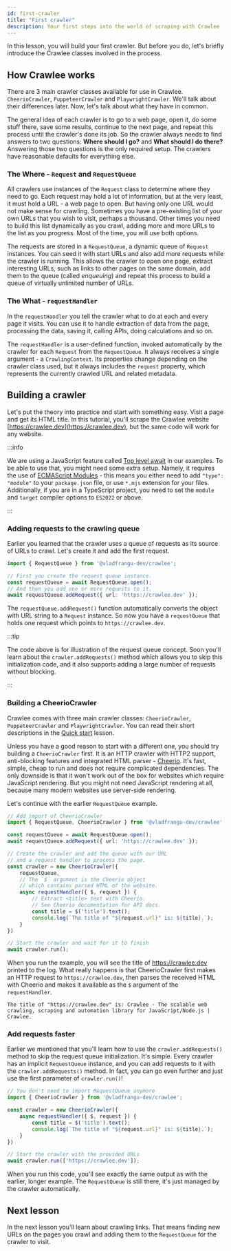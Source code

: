 ```yaml
---
id: first-crawler
title: "First crawler"
description: Your first steps into the world of scraping with Crawlee
---
```



In this lesson, you will build your first crawler. But before you do, let's briefly introduce the Crawlee classes involved in the process.

## How Crawlee works

There are 3 main crawler classes available for use in Crawlee. <ApiLink to="cheerio-crawler/class/CheerioCrawler">`CheerioCrawler`</ApiLink>, <ApiLink to="puppeteer-crawler/class/PuppeteerCrawler">`PuppeteerCrawler`</ApiLink> and <ApiLink to="playwright-crawler/class/PlaywrightCrawler">`PlaywrightCrawler`</ApiLink>. We'll talk about their differences later. Now, let's talk about what they have in common.

The general idea of each crawler is to go to a web page, open it, do some stuff there, save some results, continue to the next page, and repeat this process until the crawler's done its job. So the crawler always needs to find answers to two questions: **Where should I go?** and **What should I do there?** Answering those two questions is the only required setup. The crawlers have reasonable defaults for everything else.

### The Where - `Request` and `RequestQueue`

All crawlers use instances of the <ApiLink to="core/class/Request">`Request`</ApiLink> class to determine where they need to go. Each request may hold a lot of information, but at the very least, it must hold a URL - a web page to open. But having only one URL would not make sense for crawling. Sometimes you have a pre-existing list of your own URLs that you wish to visit, perhaps a thousand. Other times you need to build this list dynamically as you crawl, adding more and more URLs to the list as you progress. Most of the time, you will use both options.

The requests are stored in a <ApiLink to="core/class/RequestQueue">`RequestQueue`</ApiLink>, a dynamic queue of `Request` instances. You can seed it with start URLs and also add more requests while the crawler is running. This allows the crawler to open one page, extract interesting URLs, such as links to other pages on the same domain, add them to the queue (called _enqueuing_) and repeat this process to build a queue of virtually unlimited number of URLs.

### The What - `requestHandler`

In the `requestHandler` you tell the crawler what to do at each and every page it visits. You can use it to handle extraction of data from the page, processing the data, saving it, calling APIs, doing calculations and so on.

The `requestHandler` is a user-defined function, invoked automatically by the crawler for each `Request` from the `RequestQueue`. It always receives a single argument - a <ApiLink to="core/interface/CrawlingContext">`CrawlingContext`</ApiLink>. Its properties change depending on the crawler class used, but it always includes the `request` property, which represents the currently crawled URL and related metadata.

## Building a crawler

Let's put the theory into practice and start with something easy. Visit a page and get its HTML title. In this tutorial, you'll scrape the Crawlee website [https://crawlee.dev](https://crawlee.dev), but the same code will work for any website.

:::info

We are using a JavaScript feature called [Top level await](https://blog.saeloun.com/2021/11/25/ecmascript-top-level-await.html) in our examples. To be able to use that, you might need some extra setup. Namely, it requires the use of [ECMAScript Modules](https://nodejs.org/api/esm.html) - this means you either need to add `"type": "module"` to your `package.json` file, or use `*.mjs` extension for your files. Additionally, if you are in a TypeScript project, you need to set the `module` and `target` compiler options to `ES2022` or above.

:::

### Adding requests to the crawling queue

Earlier you learned that the crawler uses a queue of requests as its source of URLs to crawl. Let's create it and add the first request.

```ts title="src/main.mjs"
import { RequestQueue } from '@vladfrangu-dev/crawlee';

// First you create the request queue instance.
const requestQueue = await RequestQueue.open();
// And then you add one or more requests to it.
await requestQueue.addRequest({ url: 'https://crawlee.dev' });
```

The <ApiLink to="core/class/RequestQueue#addRequest">`requestQueue.addRequest()`</ApiLink> function automatically converts the object with URL string to a <ApiLink to="core/class/Request">`Request`</ApiLink> instance. So now you have a `requestQueue` that holds one request which points to `https://crawlee.dev`.

:::tip

The code above is for illustration of the request queue concept. Soon you'll learn about the `crawler.addRequests()` method which allows you to skip this initialization code, and it also supports adding a large number of requests without blocking.

:::

### Building a CheerioCrawler

Crawlee comes with three main crawler classes: <ApiLink to="cheerio-crawler/class/CheerioCrawler">`CheerioCrawler`</ApiLink>, <ApiLink to="puppeteer-crawler/class/PuppeteerCrawler">`PuppeteerCrawler`</ApiLink> and <ApiLink to="playwright-crawler/class/PlaywrightCrawler">`PlaywrightCrawler`</ApiLink>. You can read their short descriptions in the [Quick start](../quick-start) lesson.

Unless you have a good reason to start with a different one, you should try building a `CheerioCrawler` first. It is an HTTP crawler with HTTP2 support, anti-blocking features and integrated HTML parser - [Cheerio](https://www.npmjs.com/package/cheerio). It's fast, simple, cheap to run and does not require complicated dependencies. The only downside is that it won't work out of the box for websites which require JavaScript rendering. But you might not need JavaScript rendering at all, because many modern websites use server-side rendering.

Let's continue with the earlier `RequestQueue` example.

```ts title="src/main.mjs"
// Add import of CheerioCrawler
import { RequestQueue, CheerioCrawler } from '@vladfrangu-dev/crawlee';

const requestQueue = await RequestQueue.open();
await requestQueue.addRequest({ url: 'https://crawlee.dev' });

// Create the crawler and add the queue with our URL
// and a request handler to process the page.
const crawler = new CheerioCrawler({
    requestQueue,
    // The `$` argument is the Cheerio object
    // which contains parsed HTML of the website.
    async requestHandler({ $, request }) {
        // Extract <title> text with Cheerio.
        // See Cheerio documentation for API docs.
        const title = $('title').text();
        console.log(`The title of "${request.url}" is: ${title}.`);
    }
})

// Start the crawler and wait for it to finish
await crawler.run();
```

When you run the example, you will see the title of https://crawlee.dev printed to the log. What really happens is that CheerioCrawler first makes an HTTP request to `https://crawlee.dev`, then parses the received HTML with Cheerio and makes it available as the `$` argument of the `requestHandler`.

```log
The title of "https://crawlee.dev" is: Crawlee · The scalable web crawling, scraping and automation library for JavaScript/Node.js | Crawlee.
```

### Add requests faster

Earlier we mentioned that you'll learn how to use the `crawler.addRequests()` method to skip the request queue initialization. It's simple. Every crawler has an implicit `RequestQueue` instance, and you can add requests to it with the `crawler.addRequests()` method. In fact, you can go even further and just use the first parameter of `crawler.run()`!

```ts title="src/main.mjs"
// You don't need to import RequestQueue anymore
import { CheerioCrawler } from '@vladfrangu-dev/crawlee';

const crawler = new CheerioCrawler({
    async requestHandler({ $, request }) {
        const title = $('title').text();
        console.log(`The title of "${request.url}" is: ${title}.`);
    }
})

// Start the crawler with the provided URLs
await crawler.run(['https://crawlee.dev']);
```

When you run this code, you'll see exactly the same output as with the earlier, longer example. The `RequestQueue` is still there, it's just managed by the crawler automatically.

## Next lesson
In the next lesson you'll learn about crawling links. That means finding new URLs on the pages you crawl and adding them to the `RequestQueue` for the crawler to visit.

